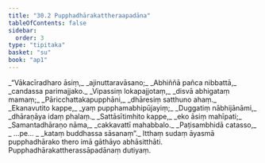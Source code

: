 ```yaml
---
title: "30.2 Pupphadhārakattheraapadāna"
tableOfContents: false
sidebar:
  order: 3
type: "tipitaka"
basket: "su"
book: "ap1"
---
```



<DynamicBreadcrumb />

<Division number="6" book="ap1">

<Paragraph number="3365" type="verses" book="ap1">
_“Vākacīradharo āsiṃ,_  
_ajinuttaravāsano;_  
_Abhiññā pañca nibbattā,_  
_candassa parimajjako._  

</Paragraph>

</Division>
<Division number="7" book="ap1">

<Paragraph number="3366" type="verses" book="ap1">
_Vipassiṃ lokapajjotaṃ,_  
_disvā abhigataṃ mamaṃ;_  
_Pāricchattakapupphāni,_  
_dhāresiṃ satthuno ahaṃ._  

</Paragraph>

</Division>
<Division number="8" book="ap1">

<Paragraph number="3367" type="verses" book="ap1">
_Ekanavutito kappe,_  
_yaṃ pupphamabhipūjayiṃ;_  
_Duggatiṃ nābhijānāmi,_  
_dhāraṇāya idaṃ phalaṃ._  

</Paragraph>

</Division>
<Division number="9" book="ap1">

<Paragraph number="3368" type="verses" book="ap1">
_Sattāsītimhito kappe,_  
_eko āsiṃ mahīpati;_  
_Samantadhāraṇo nāma,_  
_cakkavattī mahabbalo._  

</Paragraph>

</Division>
<Division number="10" book="ap1">

<Paragraph number="3369" type="verses" book="ap1">
_Paṭisambhidā catasso,_  
_ …pe… _  
_kataṃ buddhassa sāsanaṃ”._  

</Paragraph>

<Paragraph number="3370" book="ap1">
Itthaṃ sudaṃ āyasmā pupphadhārako thero imā gāthāyo abhāsitthāti.

</Paragraph>
</Division>

<Paragraph number="3371" type="center" book="ap1">
Pupphadhārakattherassāpadānaṃ dutiyaṃ.
</Paragraph>